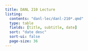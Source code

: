 ```yaml
---
title: DANL 210 Lecture
listing:
  contents: "danl-lec/danl-210*.qmd"
  type: table
  fields: [title, subtitle, date]
  sort: "date desc"
  sort-ui: false
  page-size: 36
---
```

